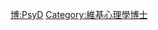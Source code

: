 {{Userbox
  |border-c = #8888FF
  |border-s = 1
  |id-c     = #8888FF
  |id-s     = 12
  |id-fc    = #000000
  |info-c   = #EEEEFF
  |info-s   = 10
  |info-fc  = #000000
  |id       = Psy.D.
  |info     = 這個用戶擁有[[:Category:維基心理學博士|心理學博士]]學位。
}}
<includeonly> [[Category:維基心理學博士|{{PAGENAME}}]] </includeonly>
<noinclude> [[Category:學位用戶框模板|博:PsyD]][[Category:維基心理學博士]] </noinclude>